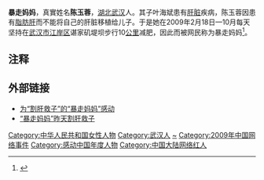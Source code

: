 {{otheruses|subject=網路紅人「陈玉蓉」|other=根據其故事原型改編的電影|暴走妈妈 (电影)}}
'''暴走妈妈'''，真實姓名'''陈玉蓉'''，[[湖北省|湖北]][[武汉|武汉]]人。其子叶海斌患有[[肝脏|肝脏]]疾病，陈玉蓉因患有[[脂肪肝|脂肪肝]]而不能将自己的肝脏移植给儿子。于是她在2009年2月18日—10月每天坚持在[[武汉市|武汉市]][[江岸区|江岸区]]谌家矶堤坝步行10[[公里|公里]]减肥，因此而被网民称为暴走妈妈<ref>{{Cite news|url=http://news.sina.com.cn/s/2009-10-27/052318914400.shtml|title=母亲为割肝救子坚持日行10公里减肥|last=|first=王昱晔|date=2009-10-27|work=荆楚网-楚天都市报|accessdate=|archive-date=2016-12-13|archive-url=https://web.archive.org/web/20161213181416/http://news.sina.com.cn/s/2009-10-27/052318914400.shtml|dead-url=no}}</ref>。

== 注释 ==

{{Reflist}}

==外部链接==
*[https://web.archive.org/web/20091108041037/http://opinion.people.com.cn/GB/1036/10310931.html 为“割肝救子”的“暴走妈妈”感动]
*[https://web.archive.org/web/20091107212341/http://news.xhby.net/system/2009/11/04/010618616.shtml “暴走妈妈”昨天割肝救子]

{{中华人民共和国人物小作品}}
{{感動中國}}
{{DEFAULTSORT:B}}
[[Category:中华人民共和国女性人物|Category:中华人民共和国女性人物]]
[[Category:武汉人|Category:武汉人]]
[[Category:陈姓|~]]
[[Category:2009年中国网络事件|Category:2009年中国网络事件]]

[[Category:感动中国年度人物|Category:感动中国年度人物]]
[[Category:中国大陆网络红人|Category:中国大陆网络红人]]